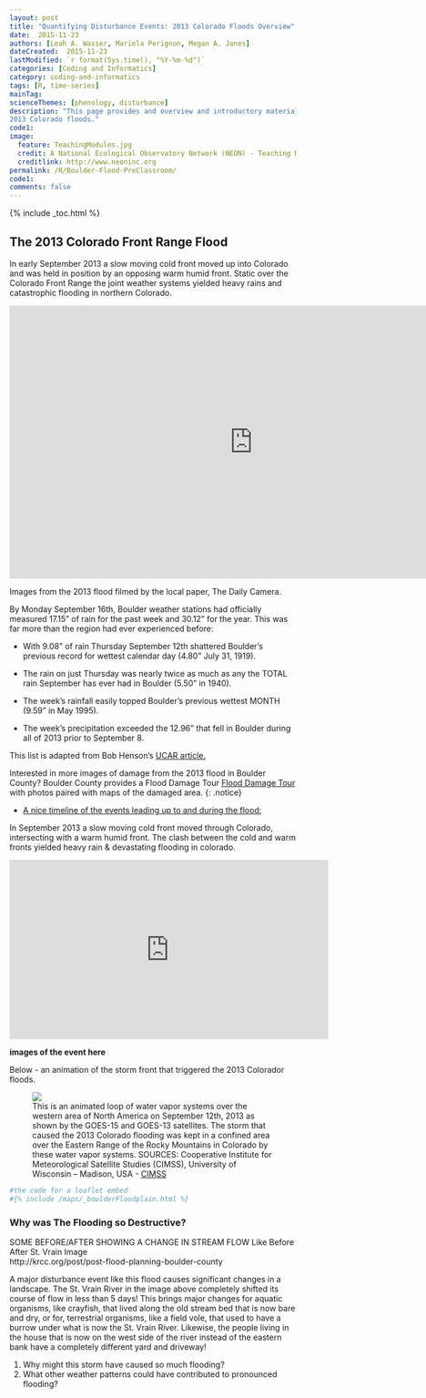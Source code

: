 ```yaml
---
layout: post
title: "Quantifying Disturbance Events: 2013 Colorado Floods Overview"
date:  2015-11-23
authors: [Leah A. Wasser, Mariela Perignon, Megan A. Jones]
dateCreated:  2015-11-23
lastModified: `r format(Sys.time(), "%Y-%m-%d")`
categories: [Coding and Informatics]
category: coding-and-informatics
tags: [R, time-series]
mainTag:
scienceThemes: [phenology, disturbance]
description: "This page provides and overview and introductory materials on the
2013 Colorado floods."
code1:
image:
  feature: TeachingModules.jpg
  credit: A National Ecological Observatory Network (NEON) - Teaching Module
  creditlink: http://www.neoninc.org
permalink: /R/Boulder-Flood-PreClassroom/
code1: 
comments: false
---
```


{% include _toc.html %}

## The 2013 Colorado Front Range Flood

In early September 2013 a slow moving cold front moved up into Colorado and was
held in position by an opposing warm humid front. Static over the Colorado Front
Range the joint weather systems yielded heavy rains and catastrophic
flooding in northern Colorado.

<iframe width="854" height="480" src="https://www.youtube.com/embed/O4avdwvilFs" frameborder="0" allowfullscreen></iframe>
Images from the 2013 flood filmed by the local paper, The Daily Camera. 


By Monday September 16th, Boulder weather stations had officially measured
17.15" of rain for the past week and 30.12" for the year.  This was far more
than the region had ever experienced before:

* With 9.08" of rain Thursday September 12th shattered Boulder’s previous record for wettest calendar day (4.80" July 31, 1919).

* The rain on just Thursday was nearly twice as much as any the TOTAL rain
September has ever had in Boulder (5.50" in 1940).

* The week's rainfall easily topped Boulder’s previous wettest MONTH (9.59" in
May 1995).

* The week’s precipitation exceeded the 12.96" that fell in Boulder during all
of 2013 prior to September 8.

This list is adapted from Bob Henson's <a href="https://www2.ucar.edu/atmosnews/perspective/10250/inside-colorado-deluge" target="_blank"> UCAR article.</a>

Interested in more images of damage from the 2013 flood in Boulder County? 
Boulder County provides a Flood Damage Tour <a href="http://bouldercounty.maps.arcgis.com/apps/MapTour/index.html?appid=69e8c069dd20438dbfaf0ca327c6b918&webmap=3de6761bed8c4335b24ea3108e912d57" target="_blank"> Flood Damage Tour</a> 
with photos paired with maps of the damaged area. {: .notice}


* <a href="http://coflood2013.colostate.edu/timeline_impacts.html" target="_blank">A nice timeline of the events leading up to and during the flood:</a>

In September 2013 a slow moving cold front moved through Colorado, intersecting 
with a warm humid front. The clash between the cold and warm fronts yielded 
heavy rain & devastating flooding in colorado.


<iframe width="560" height="315" src="https://www.youtube.com/embed/XwbdAJGvj_o" frameborder="0" allowfullscreen></iframe>

**images of the event here**


Below - an animation of the storm front that triggered the 2013 Colorador floods.

<figure>
<a href="https://en.wikipedia.org/wiki/2013_Colorado_floods#/media/File:North_American_Water_Vapor_Systems.gif">
    <img src="https://upload.wikimedia.org/wikipedia/commons/9/97/North_American_Water_Vapor_Systems.gif"></a>
    <figcaption>This is an animated loop of water vapor systems over the western 
    area of North America on September 12th, 2013 as shown by the GOES-15 and 
    GOES-13 satellites. The storm that caused the 2013 Colorado flooding was 
    kept in a confined area over the Eastern Range of the Rocky Mountains in 
    Colorado by these water vapor systems. SOURCES: Cooperative Institute for
    Meteorological Satellite Studies (CIMSS), University of Wisconsin – Madison,
    USA -
    [CIMSS](http://cimss.ssec.wisc.edu/goes/blog/archives/13876)</figcaption>

</figure>


```r
#the code for a leaflet embed
#{% include /maps/_boulderFloodplain.html %}

```


### Why was The Flooding so Destructive? 
SOME BEFORE/AFTER SHOWING A CHANGE IN STREAM FLOW Like Before After St. Vrain Image  
http://krcc.org/post/post-flood-planning-boulder-county  

A major disturbance event like this flood causes significant changes in a 
landscape.  The St. Vrain River in the image above completely shifted its course
of flow in less than 5 days! This brings major changes for aquatic organisms, 
like crayfish, that lived along the old stream bed that is now bare and dry, or 
for, terrestrial organisms, like a field vole, that used to have a burrow under 
what is now the St. Vrain River.  Likewise, the people living in the house that 
is now on the west side of the river instead of the eastern bank have a 
completely different yard and driveway!  

1. Why might this storm have caused so much flooding? 
2. What other weather patterns could have contributed to pronounced flooding? 